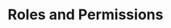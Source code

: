 ---
title: "Roles and Permissions"
description: "Secure data access with user attributes for filtering based on individual permissions."
---